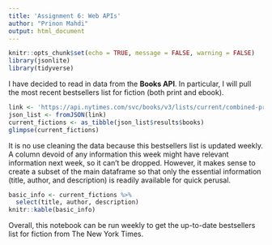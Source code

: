 ```yaml
---
title: 'Assignment 6: Web APIs'
author: "Prinon Mahdi"
output: html_document
---
```


```r
knitr::opts_chunk$set(echo = TRUE, message = FALSE, warning = FALSE)
library(jsonlite)
library(tidyverse)
```

I have decided to read in data from the **Books API**. In particular, I will pull the most recent bestsellers list for fiction (both print and ebook).

```r
link <- 'https://api.nytimes.com/svc/books/v3/lists/current/combined-print-and-e-book-fiction.json?api-key=EtTLK80hGeDW3v0ipV1Rmr5tBL7V1rSk'
json_list <- fromJSON(link) 
current_fictions <- as_tibble(json_list$results$books)
glimpse(current_fictions)
```

It is no use cleaning the data because this bestsellers list is updated weekly. A column devoid of any information this week might have relevant information next week, so it can't be dropped. However, it makes sense to create a subset of the main dataframe so that only the essential information (title, author, and description) is readily available for quick perusal.

```r
basic_info <- current_fictions %>% 
  select(title, author, description)
knitr::kable(basic_info)
```

Overall, this notebook can be run weekly to get the up-to-date bestsellers list for fiction from The New York Times.